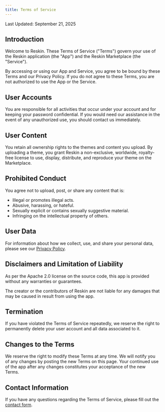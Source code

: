 ```yaml
---
title: Terms of Service
---
```


Last Updated: September 21, 2025

## Introduction

Welcome to Reskin. These Terms of Service ("Terms") govern your use of the Reskin application (the "App") and the Reskin Marketplace (the "Service").

By accessing or using our App and Service, you agree to be bound by these Terms and our Privacy Policy. If you do not agree to these Terms, you are not authorized to use the App or the Service.

## User Accounts

You are responsible for all activities that occur under your account and for keeping your password confidential.
If you would need our assistance in the event of any unauthorized use, you should contact us immediately.

## User Content

You retain all ownership rights to the themes and content you upload.
By uploading a theme, you grant Reskin a non-exclusive, worldwide, royalty-free license to use, display, distribute, and reproduce your theme on the Marketplace.

## Prohibited Conduct

You agree not to upload, post, or share any content that is:

* Illegal or promotes illegal acts.
* Abusive, harassing, or hateful.
* Sexually explicit or contains sexually suggestive material.
* Infringing on the intellectual property of others.

## User Data

For information about how we collect, use, and share your personal data, please see our [Privacy Policy](/privacy-policy).

## Disclaimers and Limitation of Liability

As per the Apache 2.0 license on the source code, this app is provided without any warranties or guarantees.

The creator or the contributors of Reskin are not liable for any damages that may be caused in result from using the app.

## Termination

If you have violated the Terms of Service repeatedly, we reserve the right to permanently delete your user account and all data associated to it.

## Changes to the Terms

We reserve the right to modify these Terms at any time. We will notify you of any changes by posting the new Terms on this page.
Your continued use of the app after any changes constitutes your acceptance of the new Terms.

## Contact Information

If you have any questions regarding the Terms of Service, please fill out the [contact form](/contact).